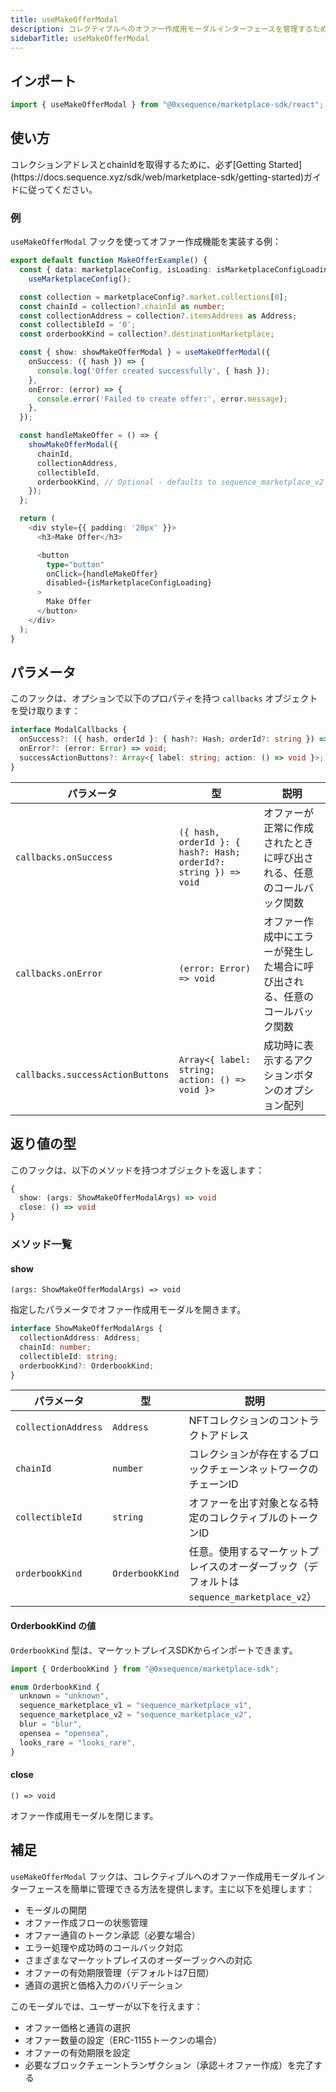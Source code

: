 ```yaml
---
title: useMakeOfferModal
description: コレクティブルへのオファー作成用モーダルインターフェースを管理するためのフック
sidebarTitle: useMakeOfferModal
---
```


## インポート

```typescript
import { useMakeOfferModal } from "@0xsequence/marketplace-sdk/react";
```

## 使い方

<Note>
  コレクションアドレスとchainIdを取得するために、必ず[Getting Started](https://docs.sequence.xyz/sdk/web/marketplace-sdk/getting-started)ガイドに従ってください。
</Note>

### 例
`useMakeOfferModal` フックを使ってオファー作成機能を実装する例：

```typescript
export default function MakeOfferExample() {
  const { data: marketplaceConfig, isLoading: isMarketplaceConfigLoading } =
    useMarketplaceConfig();

  const collection = marketplaceConfig?.market.collections[0];
  const chainId = collection?.chainId as number;
  const collectionAddress = collection?.itemsAddress as Address;
  const collectibleId = '0';
  const orderbookKind = collection?.destinationMarketplace;

  const { show: showMakeOfferModal } = useMakeOfferModal({
    onSuccess: ({ hash }) => {
      console.log('Offer created successfully', { hash });
    },
    onError: (error) => {
      console.error('Failed to create offer:', error.message);
    },
  });

  const handleMakeOffer = () => {
    showMakeOfferModal({
      chainId,
      collectionAddress,
      collectibleId,
      orderbookKind, // Optional - defaults to sequence_marketplace_v2
    });
  };

  return (
    <div style={{ padding: '20px' }}>
      <h3>Make Offer</h3>

      <button
        type="button"
        onClick={handleMakeOffer}
        disabled={isMarketplaceConfigLoading}
      >
        Make Offer
      </button>
    </div>
  );
}
```

## パラメータ
このフックは、オプションで以下のプロパティを持つ `callbacks` オブジェクトを受け取ります：

```typescript
interface ModalCallbacks {
  onSuccess?: ({ hash, orderId }: { hash?: Hash; orderId?: string }) => void;
  onError?: (error: Error) => void;
  successActionButtons?: Array<{ label: string; action: () => void }>;
}
```

| パラメータ                            | 型                                                                | 説明                                    |
| -------------------------------- | ---------------------------------------------------------------- | ------------------------------------- |
| `callbacks.onSuccess`            | `({ hash, orderId }: { hash?: Hash; orderId?: string }) => void` | オファーが正常に作成されたときに呼び出される、任意のコールバック関数    |
| `callbacks.onError`              | `(error: Error) => void`                                         | オファー作成中にエラーが発生した場合に呼び出される、任意のコールバック関数 |
| `callbacks.successActionButtons` | `Array<{ label: string; action: () => void }>`                   | 成功時に表示するアクションボタンのオプション配列              |

## 返り値の型
このフックは、以下のメソッドを持つオブジェクトを返します：

```typescript
{
  show: (args: ShowMakeOfferModalArgs) => void
  close: () => void
}
```

### メソッド一覧

#### show
`(args: ShowMakeOfferModalArgs) => void`

指定したパラメータでオファー作成用モーダルを開きます。

```typescript
interface ShowMakeOfferModalArgs {
  collectionAddress: Address;
  chainId: number;
  collectibleId: string;
  orderbookKind?: OrderbookKind;
}
```

| パラメータ               | 型               | 説明                                                         |
| ------------------- | --------------- | ---------------------------------------------------------- |
| `collectionAddress` | `Address`       | NFTコレクションのコントラクトアドレス                                       |
| `chainId`           | `number`        | コレクションが存在するブロックチェーンネットワークのチェーンID                           |
| `collectibleId`     | `string`        | オファーを出す対象となる特定のコレクティブルのトークンID                              |
| `orderbookKind`     | `OrderbookKind` | 任意。使用するマーケットプレイスのオーダーブック（デフォルトは `sequence_marketplace_v2`） |

#### OrderbookKind の値
`OrderbookKind` 型は、マーケットプレイスSDKからインポートできます。

```typescript
import { OrderbookKind } from "@0xsequence/marketplace-sdk";
```

```typescript
enum OrderbookKind {
  unknown = "unknown",
  sequence_marketplace_v1 = "sequence_marketplace_v1",
  sequence_marketplace_v2 = "sequence_marketplace_v2",
  blur = "blur",
  opensea = "opensea",
  looks_rare = "looks_rare",
}
```

#### close
`() => void`

オファー作成用モーダルを閉じます。

## 補足
`useMakeOfferModal` フックは、コレクティブルへのオファー作成用モーダルインターフェースを簡単に管理できる方法を提供します。主に以下を処理します：
- モーダルの開閉
- オファー作成フローの状態管理
- オファー通貨のトークン承認（必要な場合）
- エラー処理や成功時のコールバック対応
- さまざまなマーケットプレイスのオーダーブックへの対応
- オファーの有効期限管理（デフォルトは7日間）
- 通貨の選択と価格入力のバリデーション

このモーダルでは、ユーザーが以下を行えます：
- オファー価格と通貨の選択
- オファー数量の設定（ERC-1155トークンの場合）
- オファーの有効期限を設定
- 必要なブロックチェーントランザクション（承認＋オファー作成）を完了する